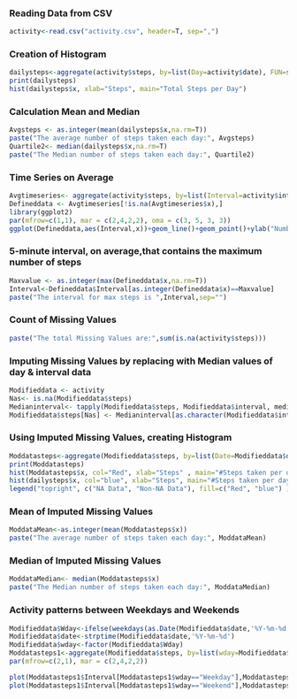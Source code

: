 
### Reading Data from CSV
```{r}
activity<-read.csv("activity.csv", header=T, sep=",")

```

### Creation of Histogram
```{r}
dailysteps<-aggregate(activity$steps, by=list(Day=activity$date), FUN=sum)
print(dailysteps)
hist(dailysteps$x, xlab="Steps", main="Total Steps per Day")
```

### Calculation Mean and Median
```{r}
Avgsteps <- as.integer(mean(dailysteps$x,na.rm=T))
paste("The average number of steps taken each day:", Avgsteps)
Quartile2<- median(dailysteps$x,na.rm=T)
paste("The Median number of steps taken each day:", Quartile2)
```

### Time Series on Average

```{r}
Avgtimeseries<- aggregate(activity$steps, by=list(Interval=activity$interval), FUN=mean, na.rm=T)
Defineddata <- Avgtimeseries[!is.na(Avgtimeseries$x),]
library(ggplot2)
par(mfrow=c(1,1), mar = c(2,4,2,2), oma = c(3, 5, 3, 3))
ggplot(Defineddata,aes(Interval,x))+geom_line()+geom_point()+ylab("Number of steps")+ggtitle("Average steps per interval")
```

### 5-minute interval, on average,that contains the maximum number of steps

```{r}
Maxvalue <- as.integer(max(Defineddata$x,na.rm=T))
Interval<-Defineddata$Interval[as.integer(Defineddata$x)==Maxvalue]
paste("The interval for max steps is ",Interval,sep="")
```
### Count of Missing Values
```{r}
paste("The total Missing Values are:",sum(is.na(activity$steps)))
```
### Imputing Missing Values by replacing with Median values of day & interval data

```{r}
Modifieddata <- activity
Nas<- is.na(Modifieddata$steps)
Medianinterval<- tapply(Modifieddata$steps, Modifieddata$interval, median, na.rm=TRUE, simplify = TRUE)
Modifieddata$steps[Nas] <- Medianinterval[as.character(Modifieddata$interval[Nas])]
```

### Using Imputed Missing Values, creating Histogram

```{r}
Moddatasteps<-aggregate(Modifieddata$steps, by=list(Date=Modifieddata$date), FUN=sum)
print(Moddatasteps)
hist(Moddatasteps$x, col="Red", xlab="Steps" , main="#Steps taken per day")
hist(dailysteps$x, col="blue", xlab="Steps", main="#Steps taken per day", add=T)
legend("topright", c("NA Data", "Non-NA Data"), fill=c("Red", "blue") )
```

### Mean of Imputed Missing Values
``` {r}
ModdataMean<-as.integer(mean(Moddatasteps$x))
paste("The average number of steps taken each day:", ModdataMean)
```
### Median of Imputed Missing Values

``` {r}
ModdataMedian<- median(Moddatasteps$x)
paste("The Median number of steps taken each day:", ModdataMedian)
```

### Activity patterns between Weekdays and Weekends

``` {r}
Modifieddata$Wday<-ifelse(weekdays(as.Date(Modifieddata$date,'%Y-%m-%d'))=="Saturday" | weekdays(as.Date(Modifieddata$date,'%Y-%m-%d'))=="Sunday","Weekend","Weekday")
Modifieddata$date<-strptime(Modifieddata$date,'%Y-%m-%d')
Modifieddata$wday<-factor(Modifieddata$Wday)
Moddatasteps1<-aggregate(Modifieddata$steps, by=list(wday=Modifieddata$wday, Interval = Modifieddata$interval), FUN=mean)
par(mfrow=c(2,1), mar = c(2,4,2,2))

plot(Moddatasteps1$Interval[Moddatasteps1$wday=="Weekday"],Moddatasteps1$x[Moddatasteps1$wday=="Weekday"], xlab="Interval", ylab="Steps per Interval", main="Weekday Interval by Steps",type="l",col="green")
plot(Moddatasteps1$Interval[Moddatasteps1$wday=="Weekend"],Moddatasteps1$x[Moddatasteps1$wday=="Weekend"], xlab="Interval", ylab="Steps per Interval", main="Weekend Interval by Steps",type="l",col="red")
```







